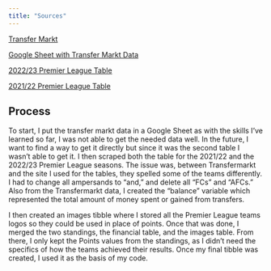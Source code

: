 ```yaml
---
title: "Sources"
---
```


[Transfer Markt](https://www.transfermarkt.us/premier-league/einnahmenausgaben/wettbewerb/GB1/plus/0?ids=a&sa=&saison_id=2022&saison_id_bis=2022&nat=&pos=&altersklasse=&w_s=&leihe=&intern=0 – premier league expenditure)

[Google Sheet with Transfer Markt Data](https://docs.google.com/spreadsheets/d/1ol-SqXnZtN_cotE6PqpF34svAO7Co_AtNOGcr3Qk12I/edit#gid=0)

[2022/23 Premier League Table](https://www.skysports.com/premier-league-table/2022)

[2021/22 Premier League Table](https://www.skysports.com/premier-league-table/2021)

## Process

To start, I put the transfer markt data in a Google Sheet as with the skills I've learned so far, I was not able to get the needed data well. In the future, I want to find a way to get it directly but since it was the second table I wasn't able to get it. I then scraped both the table for the 2021/22 and the 2022/23 Premier League seasons. The issue was, between Transfermarkt and the site I used for the tables, they spelled some of the teams differently. I had to change all ampersands to "and," and delete all "FCs" and "AFCs." Also from the Transfermarkt data, I created the "balance" variable which represented the total amount of money spent or gained from transfers.

I then created an images tibble where I stored all the Premier League teams logos so they could be used in place of points. Once that was done, I merged the two standings, the financial table, and the images table. From there, I only kept the Points values from the standings, as I didn't need the specifics of how the teams achieved their results. Once my final tibble was created, I used it as the basis of my code.
